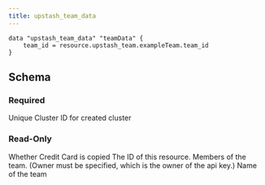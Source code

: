 ```yaml
---
title: upstash_team_data
---
```


<RequestExample>

```hcl Example Usage
data "upstash_team_data" "teamData" {
    team_id = resource.upstash_team.exampleTeam.team_id
}
```

</RequestExample>

## Schema

### Required

<ParamField query="team_id" type="string">
    Unique Cluster ID for created cluster
</ParamField>

### Read-Only

<ResponseField name="copy_cc" type="bool">
    Whether Credit Card is copied
</ResponseField>

<ResponseField name="id" type="number">
    The ID of this resource.
</ResponseField>

<ResponseField name="team_members" type="map(string)">
    Members of the team. (Owner must be specified, which is the owner of the api
    key.)
</ResponseField>

<ResponseField name="team_name" type="string">
    Name of the team
</ResponseField>
